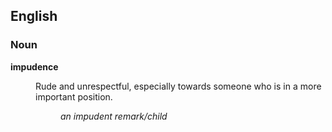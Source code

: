 ==English==

===Noun===
'''impudence'''
: Rude and unrespectful, especially towards someone who is in a more important position.
:: ''an impudent remark/child''